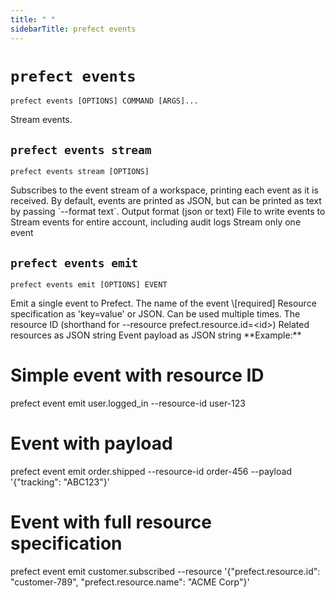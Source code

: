 ```yaml
---
title: " "
sidebarTitle: prefect events
---
```


# `prefect events`



```command
prefect events [OPTIONS] COMMAND [ARGS]...
```



<Info>
Stream events.
</Info>








## `prefect events stream`



```command
prefect events stream [OPTIONS]
```



<Info>
Subscribes to the event stream of a workspace, printing each event
as it is received. By default, events are printed as JSON, but can be
printed as text by passing `--format text`.
</Info>






<AccordionGroup>




<Accordion title="Options" defaultOpen>

<ResponseField name="--format">
    Output format (json or text)
</ResponseField>

<ResponseField name="--output-file">
    File to write events to
</ResponseField>

<ResponseField name="--account">
    Stream events for entire account, including audit logs
</ResponseField>

<ResponseField name="--run-once">
    Stream only one event
</ResponseField>

</Accordion>

</AccordionGroup>



## `prefect events emit`



```command
prefect events emit [OPTIONS] EVENT
```



<Info>
Emit a single event to Prefect.
</Info>






<AccordionGroup>


<Accordion title="Arguments" defaultOpen>
<ResponseField name="EVENT" type="string" required>
    The name of the event  \[required]
</ResponseField>
</Accordion>



<Accordion title="Options" defaultOpen>

<ResponseField name="--resource">
    Resource specification as 'key=value' or JSON. Can be used multiple times.
</ResponseField>

<ResponseField name="--resource-id">
    The resource ID (shorthand for --resource prefect.resource.id=&lt;id&gt;)
</ResponseField>

<ResponseField name="--related">
    Related resources as JSON string
</ResponseField>

<ResponseField name="--payload">
    Event payload as JSON string
</ResponseField>

</Accordion>

</AccordionGroup>


<Note>
**Example:**

# Simple event with resource ID
prefect event emit user.logged_in --resource-id user-123

# Event with payload
prefect event emit order.shipped --resource-id order-456 --payload '{"tracking": "ABC123"}'

# Event with full resource specification
prefect event emit customer.subscribed --resource '{"prefect.resource.id": "customer-789", "prefect.resource.name": "ACME Corp"}'
</Note>

